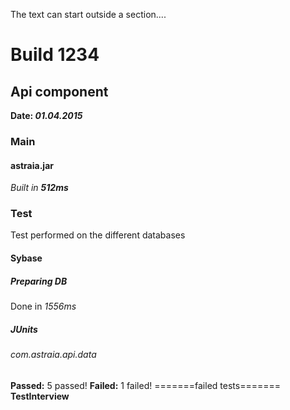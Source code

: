 The text can start outside a section....
=Build 1234=
==Api component==
'''Date: ''01.04.2015'''''
===Main===
====astraia.jar====
''Built in '''512ms'''''
===Test===
Test performed on the different databases
====Sybase====
=====Preparing DB=====
Done in ''1556ms''
=====JUnits=====
======com.astraia.api.data======
'''Passed:''' 5 passed!
'''Failed:''' 1 failed!
=======failed tests=======
'''TestInterview'''

